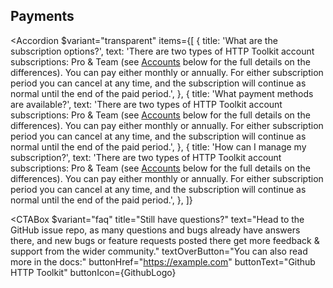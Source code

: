 
## Payments

<Accordion
  $variant="transparent"
  items={[
    {
      title: 'What are the subscription options?',
      text: 'There are two types of HTTP Toolkit account subscriptions: Pro & Team (see [Accounts](https://example.com) below for the full details on the differences). You can pay either monthly or annually. For either subscription period you can cancel at any time, and the subscription will continue as normal until the end of the paid period.',
    },
    {
      title: 'What payment methods are available?',
      text: 'There are two types of HTTP Toolkit account subscriptions: Pro & Team (see [Accounts](https://example.com) below for the full details on the differences). You can pay either monthly or annually. For either subscription period you can cancel at any time, and the subscription will continue as normal until the end of the paid period.',
    },
    {
      title: 'How can I manage my subscription?',
      text: 'There are two types of HTTP Toolkit account subscriptions: Pro & Team (see [Accounts](https://example.com) below for the full details on the differences). You can pay either monthly or annually. For either subscription period you can cancel at any time, and the subscription will continue as normal until the end of the paid period.',
    },
  ]}
></Accordion>

<CTABox
  $variant="faq"
  title="Still have questions?"
  text="Head to the GitHub issue repo, as many questions and bugs already have answers there, and new bugs or feature requests posted there get more feedback & support from the wider community."
  textOverButton="You can also read more in the docs:"
  buttonHref="https://example.com"
  buttonText="Github HTTP Toolkit"
  buttonIcon={GithubLogo}
></CTABox>
